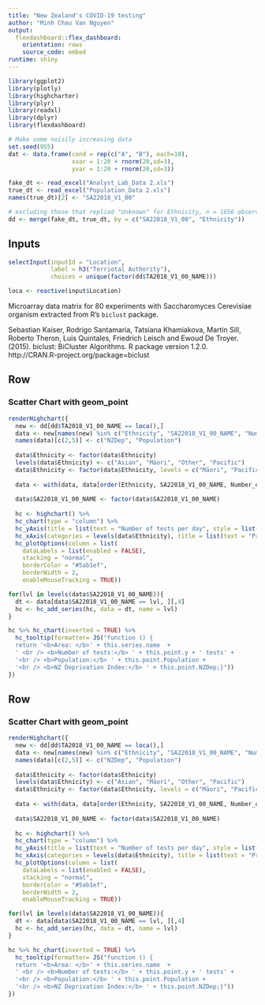 ```yaml
---
title: "New Zealand's COVID-19 testing"
author: "Minh Chau Van Nguyen"
output: 
  flexdashboard::flex_dashboard:
    orientation: rows
    source_code: embed
runtime: shiny
---
```





```r
library(ggplot2)
library(plotly)
library(highcharter)
library(plyr)
library(readxl)
library(dplyr)
library(flexdashboard)

# Make some noisily increasing data
set.seed(955)
dat <- data.frame(cond = rep(c("A", "B"), each=10),
                  xvar = 1:20 + rnorm(20,sd=3),
                  yvar = 1:20 + rnorm(20,sd=3))

fake_dt <- read_excel("Analyst_Lab_Data 2.xls")
true_dt <- read_excel("Population_Data 2.xls")
names(true_dt)[2] <- "SA22018_V1_00"

# excluding those that replied "Unknown" for Ethnicity, n = 1656 observations
dd <- merge(fake_dt, true_dt, by = c("SA22018_V1_00", "Ethnicity"))
```

Inputs {.sidebar}
-----------------------------------------------------------------------

```r
selectInput(inputId = "Location", 
            label = h3("Terriotal Authority"), 
            choices = unique(factor(dd$TA2018_V1_00_NAME)))

loca <- reactive(input$Location)
```

Microarray data matrix for 80 experiments with Saccharomyces Cerevisiae
organism extracted from R's `biclust` package.

Sebastian Kaiser, Rodrigo Santamaria, Tatsiana Khamiakova, Martin Sill, Roberto
  Theron, Luis Quintales, Friedrich Leisch and Ewoud De Troyer. (2015). biclust:
  BiCluster Algorithms. R package version 1.2.0.
  http://CRAN.R-project.org/package=biclust

Row
-----------------------------------------------------------------------

### Scatter Chart with geom_point 

```r
renderHighchart({
  new <- dd[dd$TA2018_V1_00_NAME == loca(),]
  data <- new[names(new) %in% c("Ethnicity", "SA22018_V1_00_NAME", "Number_of_Tests", "SA2_average_NZDep2018", "Census_2019_Population_Estimate")]
  names(data)[c(2,5)] <- c("NZDep", "Population")
  
  data$Ethnicity <- factor(data$Ethnicity)
  levels(data$Ethnicity) <- c("Asian", "Māori", "Other", "Pacific")
  data$Ethnicity <- factor(data$Ethnicity, levels = c("Māori", "Pacific", "Asian", "Other"))
  
  data <- with(data, data[order(Ethnicity, SA22018_V1_00_NAME, Number_of_Tests, NZDep, Population),])
  
  data$SA22018_V1_00_NAME <- factor(data$SA22018_V1_00_NAME)
  
  hc <- highchart() %>%
  hc_chart(type = "column") %>%
  hc_yAxis(title = list(text = "Number of tests per day", style = list(fontWeight = 'bold'))) %>%
  hc_xAxis(categories = levels(data$Ethnicity), title = list(text = "Priotised Ethnicity group", style = list(fontWeight = 'bold'))) %>%
  hc_plotOptions(column = list(
    dataLabels = list(enabled = FALSE),
    stacking = "normal",
    borderColor = "#5ab1ef",
    borderWidth = 2,
    enableMouseTracking = TRUE))

for(lvl in levels(data$SA22018_V1_00_NAME)){
  dt <- data[data$SA22018_V1_00_NAME == lvl, ][,4]
  hc <- hc_add_series(hc, data = dt, name = lvl)
}

hc %>% hc_chart(inverted = TRUE) %>%
  hc_tooltip(formatter= JS("function () { 
  return '<b>Area: </b>' + this.series.name  + 
  ' <br /> <b>Number of tests:</b> ' + this.point.y + ' tests' + 
  '<br /> <b>Population:</b> ' + this.point.Population +
  '<br /> <b>NZ Deprivation Index:</b> ' + this.point.NZDep;}"))
})
```


Row
-----------------------------------------------------------------------

### Scatter Chart with geom_point

```r
renderHighchart({
  new <- dd[dd$TA2018_V1_00_NAME == loca(),]
  data <- new[names(new) %in% c("Ethnicity", "SA22018_V1_00_NAME", "Number_of_Tests", "SA2_average_NZDep2018", "Census_2019_Population_Estimate")]
  names(data)[c(2,5)] <- c("NZDep", "Population")
  
  data$Ethnicity <- factor(data$Ethnicity)
  levels(data$Ethnicity) <- c("Asian", "Māori", "Other", "Pacific")
  data$Ethnicity <- factor(data$Ethnicity, levels = c("Māori", "Pacific", "Asian", "Other"))
  
  data <- with(data, data[order(Ethnicity, SA22018_V1_00_NAME, Number_of_Tests, NZDep, Population),])
  
  data$SA22018_V1_00_NAME <- factor(data$SA22018_V1_00_NAME)
  
  hc <- highchart() %>%
  hc_chart(type = "column") %>%
  hc_yAxis(title = list(text = "Number of tests per day", style = list(fontWeight = 'bold'))) %>%
  hc_xAxis(categories = levels(data$Ethnicity), title = list(text = "Priotised Ethnicity group", style = list(fontWeight = 'bold'))) %>%
  hc_plotOptions(column = list(
    dataLabels = list(enabled = FALSE),
    stacking = "normal",
    borderColor = "#5ab1ef",
    borderWidth = 2,
    enableMouseTracking = TRUE))

for(lvl in levels(data$SA22018_V1_00_NAME)){
  dt <- data[data$SA22018_V1_00_NAME == lvl, ][,4]
  hc <- hc_add_series(hc, data = dt, name = lvl)
}

hc %>% hc_chart(inverted = TRUE) %>%
  hc_tooltip(formatter= JS("function () { 
  return '<b>Area: </b>' + this.series.name  + 
  ' <br /> <b>Number of tests:</b> ' + this.point.y + ' tests' + 
  '<br /> <b>Population:</b> ' + this.point.Population +
  '<br /> <b>NZ Deprivation Index:</b> ' + this.point.NZDep;}"))
})
```


